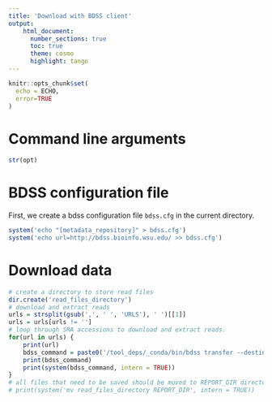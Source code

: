 ```yaml
---
title: 'Download with BDSS client'
output:
    html_document:
      number_sections: true
      toc: true
      theme: cosmo
      highlight: tango
---
```


```r
knitr::opts_chunk$set(
  echo = ECHO,
  error=TRUE
)
```

# Command line arguments

```r
str(opt)
```

# BDSS configuration file

First, we create a bdss configuration file `bdss.cfg` in the current directory.

```r
system('echo "[metadata_repository]" > bdss.cfg')
system('echo url=http://bdss.bioinfo.wsu.edu/ >> bdss.cfg')
```

# Download data

```r
# create a directory to store read files
dir.create('read_files_directory')
# download and extract reads
urls = strsplit(gsub(',', ' ', 'URLS'), ' ')[[1]]
urls = urls[urls != '']
# loop through SRA accessions to download and extract reads.
for(url in urls) {
    print(url)
    bdss_command = paste0('/tool_deps/_conda/bin/bdss transfer --destination read_files_directory -u ', url)
    print(bdss_command)
    print(system(bdss_command, intern = TRUE))
}
# all files that need to be saved should be moved to REPORT_DIR directory
# print(system('mv read_files_directory REPORT_DIR', intern = TRUE))
```


